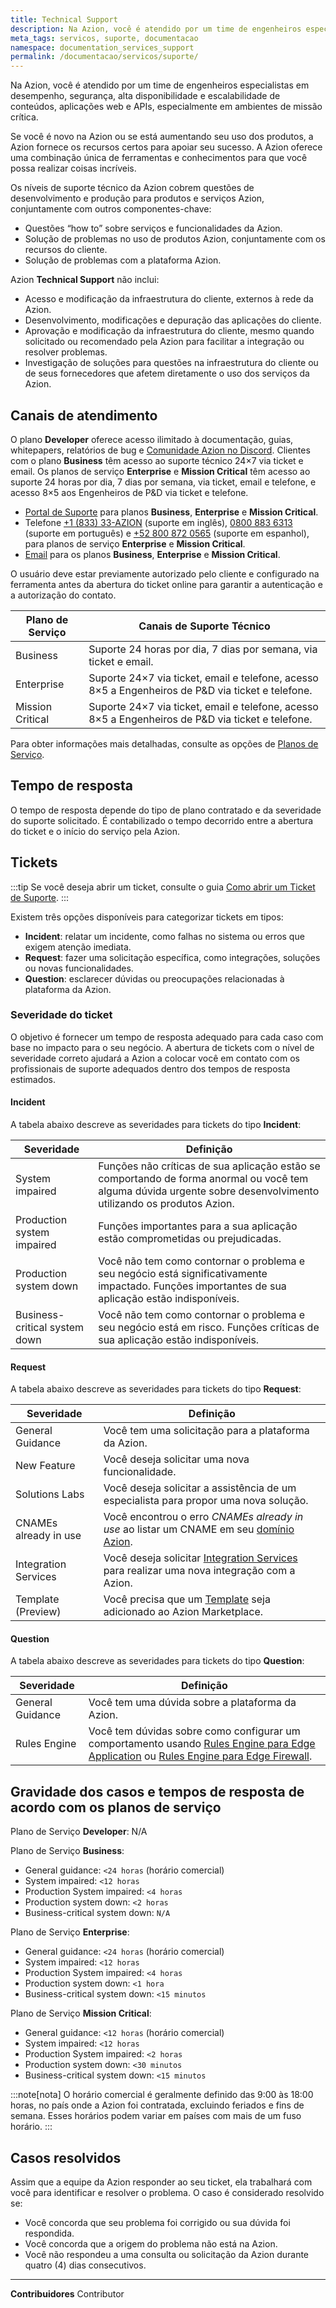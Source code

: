 ```yaml
---
title: Technical Support
description: Na Azion, você é atendido por um time de engenheiros especialistas em desempenho, segurança, alta disponibilidade e escalabilidade de conteúdos, aplicações web e APIs, especialmente em ambientes de missão crítica.
meta_tags: servicos, suporte, documentacao
namespace: documentation_services_support
permalink: /documentacao/servicos/suporte/
---
```


Na Azion, você é atendido por um time de engenheiros especialistas em desempenho, segurança, alta disponibilidade e escalabilidade de conteúdos, aplicações web e APIs, especialmente em ambientes de missão crítica.

Se você é novo na Azion ou se está aumentando seu uso dos produtos, a Azion fornece os recursos certos para apoiar seu sucesso. A Azion oferece uma combinação única de ferramentas e conhecimentos para que você possa realizar coisas incríveis.

Os níveis de suporte técnico da Azion cobrem questões de desenvolvimento e produção para produtos e serviços Azion, conjuntamente com outros componentes-chave:

- Questões “how to” sobre serviços e funcionalidades da Azion.
- Solução de problemas no uso de produtos Azion, conjuntamente com os recursos do cliente.
- Solução de problemas com a plataforma Azion.

Azion **Technical Support** não inclui:

- Acesso e modificação da infraestrutura do cliente, externos à rede da Azion.
- Desenvolvimento, modificações e depuração das aplicações do cliente.
- Aprovação e modificação da infraestrutura do cliente, mesmo quando solicitado ou recomendado pela Azion para facilitar a integração ou resolver problemas.
- Investigação de soluções para questões na infraestrutura do cliente ou de seus fornecedores que afetem diretamente o uso dos serviços da Azion.

## Canais de atendimento

O plano **Developer** oferece acesso ilimitado à documentação, guias, whitepapers, relatórios de bug e [Comunidade Azion no Discord](https://discord.com/invite/Yp9N7RMVZy). Clientes com o plano **Business** têm acesso ao suporte técnico 24×7 via ticket e email. Os planos de serviço **Enterprise** e **Mission Critical** têm acesso ao suporte 24 horas por dia, 7 dias por semana, via ticket, email e telefone, e acesso 8×5 aos Engenheiros de P&D via ticket e telefone.

- [Portal de Suporte](https://tickets.azion.com/) para planos **Business**, **Enterprise** e **Mission Critical**.
- Telefone [+1 (833) 33-AZION](tel:18333329466) (suporte em inglês), [0800 883 6313](tel:08008836313) (suporte em português) e [+52 800 872 0565](tel:528008720565) (suporte em espanhol), para planos de serviço **Enterprise** e **Mission Critical**.
- [Email](mailto:support@azion.com) para os planos **Business**, **Enterprise** e **Mission Critical**.

O usuário deve estar previamente autorizado pelo cliente e configurado na ferramenta antes da abertura do ticket online para garantir a autenticação e a autorização do contato.

| Plano de Serviço | Canais de Suporte Técnico |
| ---------------- | ------------------------- |
| Business | Suporte 24 horas por dia, 7 dias por semana, via ticket e email. |
| Enterprise | Suporte 24×7 via ticket, email e telefone, acesso 8×5 a Engenheiros de P&D via ticket e telefone. |
| Mission Critical | Suporte 24×7 via ticket, email e telefone, acesso 8×5 a Engenheiros de P&D via ticket e telefone. |

Para obter informações mais detalhadas, consulte as opções de [Planos de Serviço](https://www.azion.com/pt-br/precos/#planos).

## Tempo de resposta

O tempo de resposta depende do tipo de plano contratado e da severidade do suporte solicitado. É contabilizado o tempo decorrido entre a abertura do ticket e o início do serviço pela Azion.

## Tickets

:::tip
Se você deseja abrir um ticket, consulte o guia [Como abrir um Ticket de Suporte](/pt-br/documentacao/produtos/guias/abrir-tickets/).
:::

Existem três opções disponíveis para categorizar tickets em tipos:

- **Incident**: relatar um incidente, como falhas no sistema ou erros que exigem atenção imediata.
- **Request**: fazer uma solicitação específica, como integrações, soluções ou novas funcionalidades.
- **Question**: esclarecer dúvidas ou preocupações relacionadas à plataforma da Azion.

### Severidade do ticket

O objetivo é fornecer um tempo de resposta adequado para cada caso com base no impacto para o seu negócio. A abertura de tickets com o nível de severidade correto ajudará a Azion a colocar você em contato com os profissionais de suporte adequados dentro dos tempos de resposta estimados.

#### Incident

A tabela abaixo descreve as severidades para tickets do tipo **Incident**:

| Severidade | Definição |
| ----------- | --------- |
| System impaired | Funções não críticas de sua aplicação estão se comportando de forma anormal ou você tem alguma dúvida urgente sobre desenvolvimento utilizando os produtos Azion. |
| Production system impaired | Funções importantes para a sua aplicação estão comprometidas ou prejudicadas. |
| Production system down | Você não tem como contornar o problema e seu negócio está significativamente impactado. Funções importantes de sua aplicação estão indisponíveis. |
| Business-critical system down | Você não tem como contornar o problema e seu negócio está em risco. Funções críticas de sua aplicação estão indisponíveis. |

#### Request

A tabela abaixo descreve as severidades para tickets do tipo **Request**:

| Severidade | Definição |
| ----------- | --------- |
| General Guidance | Você tem uma solicitação para a plataforma da Azion. |
| New Feature | Você deseja solicitar uma nova funcionalidade. |
| Solutions Labs | Você deseja solicitar a assistência de um especialista para propor uma nova solução. |
| CNAMEs already in use | Você encontrou o erro *CNAMEs already in use* ao listar um CNAME em seu [domínio Azion](/pt-br/documentacao/produtos/edge-application/domains/). |
| Integration Services | Você deseja solicitar [Integration Services](/pt-br/documentacao/servicos/solutions-lab/integration-services/) para realizar uma nova integração com a Azion. |
| Template (Preview) | Você precisa que um [Template](/pt-br/documentacao/produtos/marketplace/templates/) seja adicionado ao Azion Marketplace. |

#### Question

A tabela abaixo descreve as severidades para tickets do tipo **Question**:

| Severidade | Definição |
| ----------- | --------- |
| General Guidance | Você tem uma dúvida sobre a plataforma da Azion. |
| Rules Engine | Você tem dúvidas sobre como configurar um comportamento usando [Rules Engine para Edge Application](/pt-br/documentacao/produtos/edge-application/rules-engine/) ou [Rules Engine para Edge Firewall](/pt-br/documentacao/produtos/edge-firewall/rules-engine/). |

## Gravidade dos casos e tempos de resposta de acordo com os planos de serviço

Plano de Serviço **Developer**: N/A

Plano de Serviço **Business**:

- General guidance: `<24 horas` (horário comercial)
- System impaired: `<12 horas`
- Production System impaired: `<4 horas`
- Production system down: `<2 horas`
- Business-critical system down: `N/A`

Plano de Serviço **Enterprise**:

- General guidance: `<24 horas` (horário comercial)
- System impaired: `<12 horas`
- Production System impaired: `<4 horas`
- Production system down: `<1 hora`
- Business-critical system down: `<15 minutos`

Plano de Serviço **Mission Critical**:

- General guidance: `<12 horas` (horário comercial)
- System impaired: `<12 horas`
- Production System impaired: `<2 horas`
- Production system down: `<30 minutos`
- Business-critical system down: `<15 minutos`

:::note[nota]
O horário comercial é geralmente definido das 9:00 às 18:00 horas, no país onde a Azion foi contratada, excluindo feriados e fins de semana. Esses horários podem variar em países com mais de um fuso horário.
:::

## Casos resolvidos

Assim que a equipe da Azion responder ao seu ticket, ela trabalhará com você para identificar e resolver o problema. O caso é considerado resolvido se:

- Você concorda que seu problema foi corrigido ou sua dúvida foi respondida.
- Você concorda que a origem do problema não está na Azion.
- Você não respondeu a uma consulta ou solicitação da Azion durante quatro (4) dias consecutivos.



---


**Contribuidores** <ContributorList>Contributor</ContributorList>
